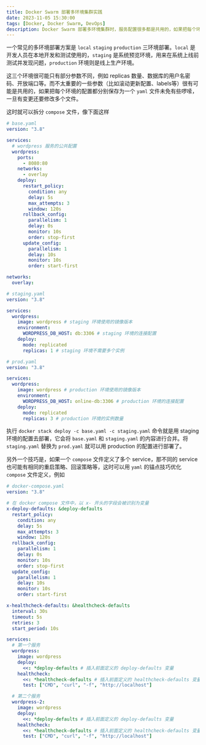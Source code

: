 ```yaml
---
title: Docker Swarm 部署多环境集群实践
date: 2023-11-05 15:30:00
tags: [Docker, Docker Swarm, DevOps]
description: Docker Swarm 部署多环境集群时，服务配置很多都是共用的，如果把每个环境的配置都分别保存未免有些啰嗦，而且一旦有变更就需要修改多个文件，这时就可以对配置文件进行拆分。
---
```


一个常见的多环境部署方案是 `local` `staging` `production` 三环境部署。`local` 是开发人员在本地开发和测试使用的，`staging` 是系统预览环境，用来在系统上线前测试并发现问题，`production` 环境则是线上生产环境。

这三个环境很可能只有部分参数不同，例如 replicas 数量、数据库的用户名密码、开放端口等。而不太重要的一些参数（比如滚动更新配置、labels等）很有可能是共用的，如果把每个环境的配置都分别保存为一个 `yaml` 文件未免有些啰嗦，一旦有变更还要修改多个文件。

这时就可以拆分 `compose` 文件，像下面这样

```yaml
# base.yaml
version: "3.8"

services:
  # wordpress 服务的公共配置
  wordpress:
    ports:
      - 8080:80
    networks:
      - overlay
    deploy:
      restart_policy:
        condition: any
        delay: 5s
        max_attempts: 3
        window: 120s
      rollback_config:
        parallelism: 1
        delay: 0s
        monitor: 10s
        order: stop-first
      update_config:
        parallelism: 1
        delay: 10s
        monitor: 10s
        order: start-first

networks:
  overlay:
```

```yaml
# staging.yaml
version: "3.8"

services:
  wordpress:
    image: wordpress # staging 环境使用的镜像版本
    environment:
      WORDPRESS_DB_HOST: db:3306 # staging 环境的连接配置
    deploy:
      mode: replicated
      replicas: 1 # staging 环境不需要多个实例
```

```yaml
# prod.yaml
version: "3.8"

services:
  wordpress:
    image: wordpress # production 环境使用的镜像版本
    environment:
      WORDPRESS_DB_HOST: online-db:3306 # production 环境的连接配置
    deploy:
      mode: replicated
      replicas: 3 # production 环境的实例数量
```

执行 `docker stack deploy -c base.yaml -c staging.yaml` 命令就是用 staging 环境的配置去部署，它会将 `base.yaml` 和 `staging.yaml` 的内容进行合并。将 `staging.yaml` 替换为 `prod.yaml` 就可以用 production 的配置进行部署了。

另外一个技巧是，如果一个 `compose` 文件定义了多个 service，那不同的 service 也可能有相同的重启策略、回滚策略等，这时可以用 `yaml` 的锚点技巧优化 `compose` 文件定义，例如

```yaml {5} {22} {33} {35} {42} {44}
# docker-compose.yaml
version: "3.8"

# 在 docker compose 文件中，以 x- 开头的字段会被识别为变量
x-deploy-defaults: &deploy-defaults
  restart_policy:
    condition: any
    delay: 5s
    max_attempts: 3
    window: 120s
  rollback_config:
    parallelism: 1
    delay: 0s
    monitor: 10s
    order: stop-first
  update_config:
    parallelism: 1
    delay: 10s
    monitor: 10s
    order: start-first

x-healthcheck-defaults: &healthcheck-defaults
  interval: 30s
  timeout: 5s
  retries: 3
  start_period: 10s

services:
  # 第一个服务
  wordpress:
    image: wordpress
    deploy:
      <<: *deploy-defaults # 插入前面定义的 deploy-defaults 变量
    healthcheck:
      <<: *healthcheck-defaults # 插入前面定义的 healthcheck-defaults 变量
      test: ["CMD", "curl", "-f", "http://localhost"]

  # 第二个服务
  wordpress-2:
    image: wordpress
    deploy:
      <<: *deploy-defaults # 插入前面定义的 deploy-defaults 变量
    healthcheck:
      <<: *healthcheck-defaults # 插入前面定义的 healthcheck-defaults 变量
      test: ["CMD", "curl", "-f", "http://localhost"]
```
